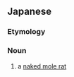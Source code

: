 ==Japanese==
{{DEFAULTSORT:はだかでばねずみ}}
{{ja-kanjitab|はだか|で|は|k3=ば|ねずみ|r=y|yomi=k}}
{{wikipedia|lang=ja|ハダカデバネズミ}}

===Etymology===
{{compound|ja|裸|出歯鼠|tr1=hadaka|t1=[[naked]]|tr2=debanezumi|t2=[[mole rat]]}}

===Noun===
{{ja-noun|はだかでばねずみ|ハダカデバネズミ}}

# a [[naked mole rat]]

{{topics|ja|Rodents}}